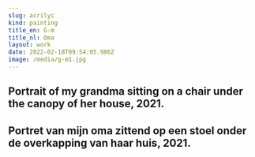 ```yaml
---
slug: acrilyc
kind: painting
title_en: G-m
title_nl: Oma
layout: work
date: 2022-02-18T09:54:05.986Z
image: /media/g-m1.jpg
---
```

<div lang="en">

## Portrait of my grandma sitting on a chair under the canopy of her house, 2021. 

</div>

<div lang="nl">

## Portret van mijn oma zittend op een stoel onder de overkapping van haar huis, 2021.

</div>